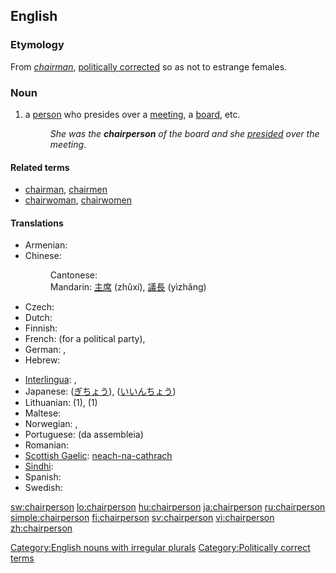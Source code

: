 ==English==

===Etymology===
From ''[[chairman]]'', [[politically correct]]ed so as not to estrange females.

===Noun===
{{en-noun|pl2=chairpeople}}

# a [[person]] who presides over a [[meeting]], a [[board]], etc.
#: ''She was the '''chairperson''' of the board and she [[preside]]d over the meeting''.

====Related terms====
* [[chairman]], [[chairmen]]
* [[chairwoman]], [[chairwomen]]

====Translations====
{{trans-top|a person who presides over a meeting, a board}}
* Armenian: {{t|hy|նախագահ|tr=naxagah|sc=Armn}}
* Chinese:
*: Cantonese: {{tø|yue|主席|tr=zyu2 zik6|sc=Hani|xs=Cantonese}} {{tø|yue|議長|tr=ji5 zoeng2|sc=Hani|xs=Cantonese}}
*: Mandarin: [[主席]] (zhǔxí), [[議長]] (yìzhǎng)
* Czech: {{t+|cs|předseda|m}}
* Dutch: {{t+|nl|voorzitter|m}}
* Finnish: {{t+|fi|puheenjohtaja}}
* French: {{t+|fr|secrétaire général}} (for a political party), {{t+|fr|président|m}}
* German: {{t|de|Vorsitzender|m}}, {{t|de|Vorsitzende|f}}
* Hebrew: {{t|he|יושב-ראש|m|tr=yoshev-rosh|sc=Hebr}}
{{trans-mid}}
* [[Interlingua]]: {{t-|ia|presidente|xs=Interlingua}}, {{t-|ia|chairman|xs=Interlingua}}
* Japanese: {{t|ja|議長|tr=gichō|sc=Jpan}} ([[ぎちょう]]), {{t-|ja|委員長|tr=iinchō|sc=Jpan}} ([[いいんちょう]])
* Lithuanian: {{t|lt|pirmininkas|m|xs=Lithuanian}} (1), {{t|lt|pirmininkė|f|xs=Lithuanian}} (1)
* Maltese: {{t|mt|ċermen|xs=Maltese}}
* Norwegian: {{t|no|styreformann}}, {{t|no|møteleder}}
* Portuguese: {{t+|pt|presidente}} (da assembleia)
* Romanian: {{t-|ro|director}}
* [[Scottish Gaelic]]: [[neach-na-cathrach]] {{m|f}}
* [[Sindhi]]: {{t|sd|نِشِستمان|sc=Arab|xs=Sindhi}}
* Spanish: {{t+|es|presidente}}
* Swedish: {{t+|sv|ordförande}}
{{trans-bottom}}

[[Category:English nouns with irregular plurals]]
[[Category:Politically correct terms]]

[[sw:chairperson]]
[[lo:chairperson]]
[[hu:chairperson]]
[[ja:chairperson]]
[[ru:chairperson]]
[[simple:chairperson]]
[[fi:chairperson]]
[[sv:chairperson]]
[[vi:chairperson]]
[[zh:chairperson]]
